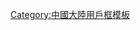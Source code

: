 {{Userbox
  |border-c = #8B0000
  |border-s = 1
  |id       = [[File:Beijing wangjing 1.jpg|50px|望京街道]]
  |id-c     = #ffffff
  |info-c   = #ccffcc
  |info-s   = 10
  |id-fc    = black
  |id-s     = 12
  |info     = 這個用戶居住在'''[[望京街道]]'''。
}}
<includeonly>[[Category:北京維基人|{{PAGENAME}}]]</includeonly><noinclude>
[[Category:中國大陸用戶框模板]]
</noinclude>